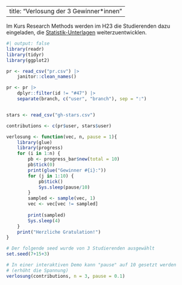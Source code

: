 
---
title: "Verlosung der 3 Gewinner*innen"
---

Im Kurs Research Methods werden im H23 die Studierenden dazu eingeladen, die [Statistik-Unterlagen](https://researchmethods-zhaw.github.io/Statistik/) weiterzuentwicklen. 


```r
#| output: false
library(readr)
library(tidyr)
library(ggplot2)
```

```r
pr <- read_csv("pr.csv") |>
    janitor::clean_names() 

pr <- pr |>
    dplyr::filter(id != "#47") |>
    separate(branch, c("user", "branch"), sep = ":")  


stars <- read_csv("gh-stars.csv")

contributions <- c(pr$user, stars$user)

verlosung <- function(vec, n, pause = 1){
    library(glue)
    library(progress)
    for (i in 1:n) {    
        pb <- progress_bar$new(total = 10)
        pb$tick(0)
        print(glue("Gewinner #{i}:"))
        for (j in 1:10) {
            pb$tick()
            Sys.sleep(pause/10)
        }
        sampled <- sample(vec, 1)
        vec <- vec[vec != sampled]
        
        print(sampled)
        Sys.sleep(4)
    }    
    print("Herzliche Gratulation!")
}


```



```r
# Der folgende seed wurde von 3 Studierenden ausgewählt
set.seed(7+15+3)

# In einer interaktiven Demo kann "pause" auf 10 gesetzt werden 
# (erhöht die Spannung)
verlosung(contributions, n = 3, pause = 0.1)


```